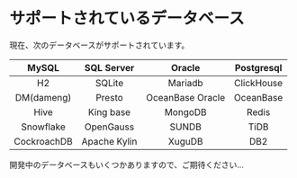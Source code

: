 # サポートされているデータベース

現在、次のデータベースがサポートされています。

| MySQL | SQL Server | Oracle | Postgresql |
|:---:|:---:|:---:|:---:|
| H2 | SQLite | Mariadb | ClickHouse |
| DM(dameng) | Presto | OceanBase Oracle | OceanBase |
| Hive | King base | MongoDB | Redis |
| Snowflake | OpenGauss | SUNDB | TiDB |
| CockroachDB | Apache Kylin | XuguDB | DB2 |


開発中のデータベースもいくつかありますので、ご期待ください...



